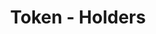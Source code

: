 ---
title: 'Token - Holders'
openapi: '/en/api-reference/openapi-en.json GET /v1/token/{chain}/{tokenAddress}/holders'
---